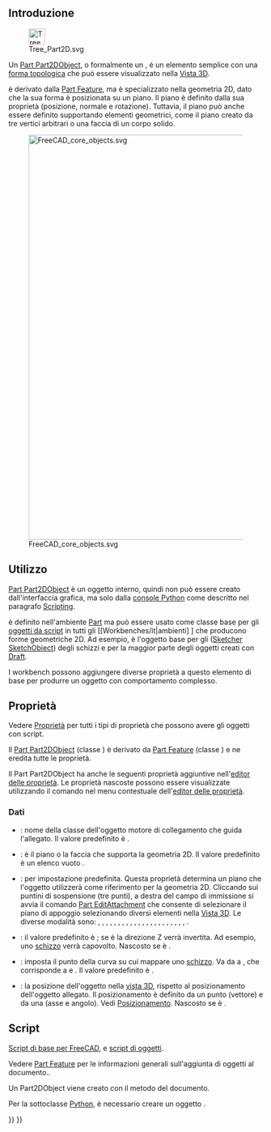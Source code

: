 <languages/>
{{TOCright}}

<span id="Introduction"></span>
== Introduzione ==

[[File:Tree_Part2D.svg|32px]]

Un [[Part_Part2DObject/it|Part Part2DObject]], o formalmente un {{incode|Part::Part2DObject}}, è un elemento semplice con una [[Part_TopoShape/it|forma topologica]] che può essere visualizzato nella [[3D_view/it|Vista 3D]].

{{Incode|Part::Part2DObject}} è derivato dalla [[Part Feature/it|Part Feature]], ma è specializzato nella geometria 2D, dato che la sua forma è posizionata su un piano. Il piano è definito dalla sua proprietà {{PropertyData|Placement}} (posizione, normale e rotazione). Tuttavia, il piano può anche essere definito supportando elementi geometrici, come il piano creato da tre vertici arbitrari o una faccia di un corpo solido.

[[File:FreeCAD_core_objects.svg|800px]]

{{Caption|Diagramma semplificato delle relazioni tra gli oggetti principali in FreeCAD}}

<span id="Usage"></span>
==Utilizzo==

[[Part Part2DObject|Part Part2DObject]] è un oggetto interno, quindi non può essere creato dall'interfaccia grafica, ma solo dalla [[Python console/it|console Python]] come descritto nel paragrafo [[#Script|Scripting]].

{{Incode|Part::Part2DObject}} è definito nell'ambiente [[Part_Workbench/it|Part]] ma può essere usato come classe base per gli [[Scripted_objects/it|oggetti da script]] in tutti gli [[Workbenches/it|ambienti] ] che producono forme geometriche 2D. Ad esempio, è l'oggetto base per gli ([[Sketcher_SketchObject/it|Sketcher SketchObject]]) degli schizzi e per la maggior parte degli oggetti creati con [[Draft_Workbench/it|Draft]].

I workbench possono aggiungere diverse proprietà a questo elemento di base per produrre un oggetto con comportamento complesso.

<span id="Properties"></span>
== Proprietà ==

Vedere [[Property/it|Proprietà]] per tutti i tipi di proprietà che possono avere gli oggetti con script.

Il [[Part_Part2DObject/it|Part Part2DObject]] (classe {{incode|Part::Part2DObject}}) è derivato da [[Part_Feature/it|Part Feature]] (classe {{incode|Part::Feature}}) e ne eredita tutte le proprietà.

Il Part Part2DObject ha anche le seguenti proprietà aggiuntive nell'[[Property_editor/it|editor delle proprietà]]. Le proprietà nascoste possono essere visualizzate utilizzando il comando {{MenuCommand|Mostra nascoste}} nel menu contestuale dell'[[Property_editor/it|editor delle proprietà]].

<span id="Data"></span>
=== Dati ===

{{TitleProperty|Attachment}}

* <div id="Property_Attacher_Type"></div>{{PropertyData|Attacher Type|String|Hidden}}: nome della classe dell'oggetto motore di collegamento che guida l'allegato. Il valore predefinito è {{incode|Attacher::AttachEnginePlane}}.
* <div id="Property_Support"></div>{{PropertyData|Support|LinkSubList}}: è il piano o la faccia che supporta la geometria 2D. Il valore predefinito è un elenco vuoto {{incode|[]}}.
* <div id="Property_Map_Mode"></div>{{PropertyData|Map Mode|Enumeration}}: {{value|Deactivated}} per impostazione predefinita. Questa proprietà determina un piano che l'oggetto utilizzerà come riferimento per la geometria 2D. Cliccando sui puntini di sospensione {{KEY|...}} (tre punti), a destra del campo di immissione si avvia il comando [[Part_EditAttachment/it|Part EditAttachment]] che consente di selezionare il piano di appoggio selezionando diversi elementi nella [[3D_view/it|Vista 3D]]. Le diverse modalità sono: {{value|Deactivated}}, {{value|Translate origin}}, {{value|Object's XY}}, {{value|Object's XZ}}, {{value|Object's YZ}}, {{value|Plane face}}, {{value|Tangent to surface}}, {{value|Normal to edge}}, {{value|Frenet NB}}, {{value|Frenet TN}}, {{value|Frenet TB}}, {{value|Concentric}}, {{value|Revolution section}}, {{value|Plane by 3 points}}, {{value|Normal to 3 points}}, {{value|Folding}}, {{value|Inertia 2-3}}, {{value|Align O-N-X}}, {{value|Align O-N-Y}}, {{value|Align O-X-Y}}, {{value|Align O-X-N}}, {{value|Align O-Y-N}}, {{value|Align O-Y-X}}.
* <div id="Property_Map_Reversed"></div>{{PropertyData|Map Reversed|Bool}}: il valore predefinito è {{FALSE}}; se è {{TRUE}} la direzione Z verrà invertita. Ad esempio, uno [[Sketch/it|schizzo]] verrà capovolto. Nascosto se {{PropertyData|Map Mode}} è {{value|Deactivated}}.
* <div id="Property_Map_Path"></div>{{PropertyData|Map Path Parameter|Float|Hidden}}: imposta il punto della curva su cui mappare uno [[Sketch/it|schizzo]]. Va da {{value|0}} a {{value|1}}, che corrisponde a {{value|start}} e {{value|end}}. Il valore predefinito è {{value|0}}.
* <div id="Property_Attachment_Offset"></div>{{PropertyData|Attachment Offset|Placement}}: la posizione dell'oggetto nella [[3D_view/it|vista 3D]], rispetto al posizionamento dell'oggetto allegato. Il posizionamento è definito da un punto {{incode|Base}} (vettore) e da una {{incode|Rotazione}} (asse e angolo). Vedi [[Placement/it|Posizionamento]]. Nascosto se {{PropertyData|Map Mode}} è {{value|Deactivated}}.

<span id="Scripting"></span>
== Script ==

{{Emphasis|Vedere anche:}} [[FreeCAD_Scripting_Basics/it|Script di base per FreeCAD]], e [[Scripted_objects/it|script di oggetti]].

Vedere [[Part_Feature/it|Part Feature]] per le informazioni generali sull'aggiunta di oggetti al documento..

Un Part2DObject viene creato con il metodo {{incode|addObject()}} del documento.

{{Code|code=
import FreeCAD as App

doc = App.newDocument()
obj = App.ActiveDocument.addObject("Part::Part2DObject", "Name")
obj.Label = "Custom label"
}}

Per la sottoclasse [[Python/it|Python]], è necessario creare un oggetto {{incode|Part::Part2DObjectPython}}.

{{Code|code=
import FreeCAD as App

doc = App.newDocument()
obj = App.ActiveDocument.addObject("Part::Part2DObjectPython", "Name")
obj.Label = "Custom label"
}}


{{Document_objects_navi{{#translation:}}}}
{{Userdocnavi{{#translation:}}}}